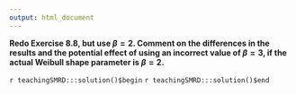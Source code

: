 ```yaml
---
output: html_document
---
```


__Redo Exercise 8.8, but use  $\beta=2$. Comment on the differences in the results and the potential effect of using an incorrect value of $\beta=3$, if the actual Weibull shape parameter is $\beta=2$.__

`r teachingSMRD:::solution()$begin`
`r teachingSMRD:::solution()$end`

